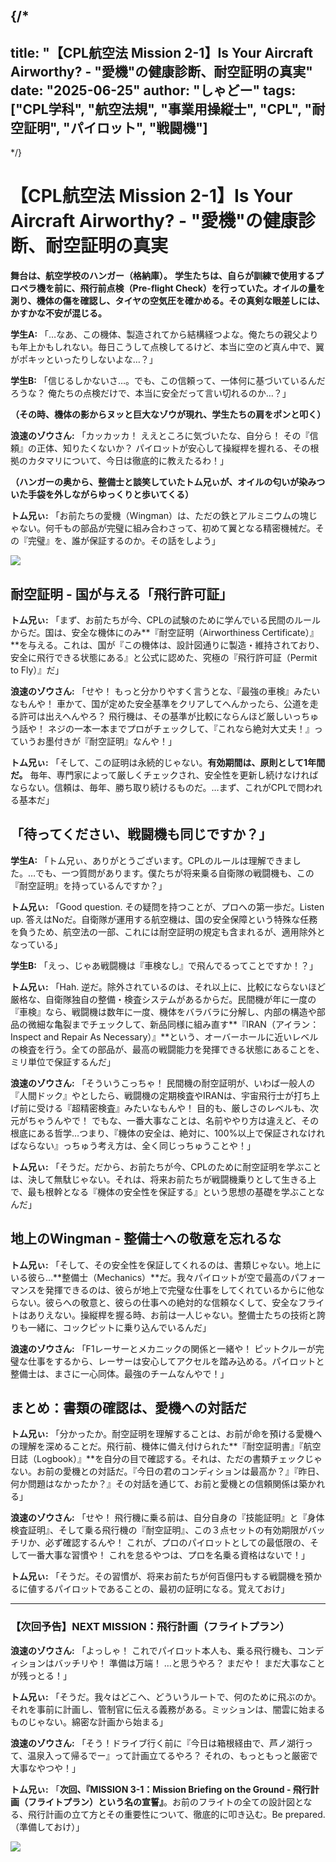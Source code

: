 
{/*
---
title: "【CPL航空法 Mission 2-1】Is Your Aircraft Airworthy? - "愛機"の健康診断、耐空証明の真実"
date: "2025-06-25"
author: "しゃどー"
tags: ["CPL学科", "航空法規", "事業用操縦士", "CPL", "耐空証明", "パイロット", "戦闘機"]
---
*/}

# 【CPL航空法 Mission 2-1】Is Your Aircraft Airworthy? - "愛機"の健康診断、耐空証明の真実

**舞台は、航空学校のハンガー（格納庫）。**
**学生たちは、自らが訓練で使用するプロペラ機を前に、飛行前点検（Pre-flight Check）を行っていた。オイルの量を測り、機体の傷を確認し、タイヤの空気圧を確かめる。その真剣な眼差しには、かすかな不安が混じる。**

**学生A:** 「…なあ、この機体、製造されてから結構経つよな。俺たちの親父よりも年上かもしれない。毎日こうして点検してるけど、本当に空のど真ん中で、翼がポキッといったりしないよな…？」

**学生B:** 「信じるしかないさ…。でも、この信頼って、一体何に基づいているんだろうな？ 俺たちの点検だけで、本当に安全だって言い切れるのか…？」

**（その時、機体の影からヌッと巨大なゾウが現れ、学生たちの肩をポンと叩く）**

**浪速のゾウさん:** 「カッカッカ！ ええところに気づいたな、自分ら！ その『信頼』の正体、知りたくないか？ パイロットが安心して操縦桿を握れる、その根拠のカタマリについて、今日は徹底的に教えたるわ！」

**（ハンガーの奥から、整備士と談笑していたトム兄ぃが、オイルの匂いが染みついた手袋を外しながらゆっくりと歩いてくる）**

**トム兄ぃ:** 「お前たちの愛機（Wingman）は、ただの鉄とアルミニウムの塊じゃない。何千もの部品が完璧に組み合わさって、初めて翼となる精密機械だ。その『完璧』を、誰が保証するのか。その話をしよう」

<Image
  src="/images/ContentImages/tadakatsu.jpg"
  width={600}
  height={350}
/>

## 耐空証明 - 国が与える「飛行許可証」

**トム兄ぃ:** 「まず、お前たちが今、CPLの試験のために学んでいる民間のルールからだ。国は、安全な機体にのみ**『耐空証明（Airworthiness Certificate）』**を与える。これは、国が『この機体は、設計図通りに製造・維持されており、安全に飛行できる状態にある』と公式に認めた、<Highlight>究極の『飛行許可証（Permit to Fly）』</Highlight>だ」

**浪速のゾウさん:** 「せや！ もっと分かりやすく言うとな、<Highlight>『最強の車検』</Highlight>みたいなもんや！ 車かて、国が定めた安全基準をクリアしてへんかったら、公道を走る許可は出えへんやろ？ 飛行機は、その基準が比較にならんほど厳しいっちゅう話や！ ネジの一本一本までプロがチェックして、『これなら絶対大丈夫！』っていうお墨付きが『耐空証明』なんや！」

**トム兄ぃ:** 「そして、この証明は永続的じゃない。**有効期間は、原則として<Highlight>1年間</Highlight>だ。** 毎年、専門家によって厳しくチェックされ、安全性を更新し続けなければならない。信頼は、毎年、勝ち取り続けるものだ。…まず、これがCPLで問われる基本だ」

## 「待ってください、戦闘機も同じですか？」

**学生A:** 「トム兄ぃ、ありがとうございます。CPLのルールは理解できました。…でも、一つ質問があります。僕たちが将来乗る自衛隊の戦闘機も、この『耐空証明』を持っているんですか？」

**トム兄ぃ:** 「Good question. その疑問を持つことが、プロへの第一歩だ。Listen up. 答えはNoだ。自衛隊が運用する航空機は、国の安全保障という特殊な任務を負うため、<Highlight>航空法の一部、これには耐空証明の規定も含まれるが、適用除外となっている</Highlight>」

**学生B:** 「えっ、じゃあ戦闘機は『車検なし』で飛んでるってことですか！？」

**トム兄ぃ:** 「Hah. 逆だ。除外されているのは、<Highlight>それ以上に、比較にならないほど厳格な、自衛隊独自の整備・検査システムがあるからだ</Highlight>。民間機が年に一度の『車検』なら、戦闘機は数年に一度、機体をバラバラに分解し、内部の構造や部品の微細な亀裂までチェックして、新品同様に組み直す**『IRAN（アイラン：Inspect and Repair As Necessary）』**という、オーバーホールに近いレベルの検査を行う。全ての部品が、最高の戦闘能力を発揮できる状態にあることを、ミリ単位で保証するんだ」

**浪速のゾウさん:** 「そういうこっちゃ！ 民間機の耐空証明が、いわば<Highlight>一般人の『人間ドック』</Highlight>やとしたら、戦闘機の定期検査やIRANは、<Highlight>宇宙飛行士が打ち上げ前に受ける『超精密検査』</Highlight>みたいなもんや！ 目的も、厳しさのレベルも、次元がちゃうんやで！ でもな、一番大事なことは、名前ややり方は違えど、その根底にある哲学…つまり、<Highlight>『機体の安全は、絶対に、100%以上で保証されなければならない』っちゅう考え方は、全く同じ</Highlight>っちゅうことや！」

**トム兄ぃ:** 「そうだ。だから、お前たちが今、CPLのために耐空証明を学ぶことは、決して無駄じゃない。それは、将来お前たちが戦闘機乗りとして生きる上で、最も根幹となる『機体の安全性を保証する』という思想の基礎を学ぶことなんだ」

## 地上のWingman - 整備士への敬意を忘れるな

**トム兄ぃ:** 「そして、その安全性を保証してくれるのは、書類じゃない。地上にいる彼ら…**整備士（Mechanics）**だ。我々パイロットが空で最高のパフォーマンスを発揮できるのは、彼らが地上で完璧な仕事をしてくれているからに他ならない。彼らへの敬意と、彼らの仕事への絶対的な信頼なくして、安全なフライトはありえない。操縦桿を握る時、お前は一人じゃない。整備士たちの技術と誇りも一緒に、コックピットに乗り込んでいるんだ」

**浪速のゾウさん:** 「F1レーサーとメカニックの関係と一緒や！ ピットクルーが完璧な仕事をするから、レーサーは安心してアクセルを踏み込める。<Highlight>パイロットと整備士は、まさに一心同体。最強のチーム</Highlight>なんやで！」

## まとめ：書類の確認は、愛機への対話だ

**トム兄ぃ:** 「分かったか。耐空証明を理解することは、お前が命を預ける愛機への理解を深めることだ。飛行前、機体に備え付けられた**『耐空証明書』『航空日誌（Logbook）』**を自分の目で確認する。それは、ただの書類チェックじゃない。お前の愛機との対話だ。『今日の君のコンディションは最高か？』『昨日、何か問題はなかったか？』その対話を通じて、お前と愛機との信頼関係は築かれる」

**浪速のゾウさん:** 「せや！ 飛行機に乗る前は、<Highlight>自分自身の『技能証明』と『身体検査証明』、そして乗る飛行機の『耐空証明』</Highlight>、この３点セットの有効期限がバッチリか、必ず確認するんや！ これが、プロのパイロットとしての最低限の、そして一番大事な習慣や！ これを怠るやつは、プロを名乗る資格はないで！」

**トム兄ぃ:** 「そうだ。その習慣が、将来お前たちが何百億円もする戦闘機を預かるに値するパイロットであることの、最初の証明になる。覚えておけ」

---

### **【次回予告】NEXT MISSION：飛行計画（フライトプラン）**

**浪速のゾウさん:** 「よっしゃ！ これでパイロット本人も、乗る飛行機も、コンディションはバッチリや！ 準備は万端！ …と思うやろ？ まだや！ まだ大事なことが残っとる！」

**トム兄ぃ:** 「そうだ。我々はどこへ、どういうルートで、何のために飛ぶのか。それを事前に計画し、管制官に伝える義務がある。ミッションは、闇雲に始まるものじゃない。綿密な計画から始まる」

**浪速のゾウさん:** 「そう！ドライブ行く前に『今日は箱根経由で、芦ノ湖行って、温泉入って帰るでー』って計画立てるやろ？ それの、もっともっと厳密で大事なやつや！」

**トム兄ぃ:** 「<Highlight>**次回、『MISSION 3-1：Mission Briefing on the Ground - 飛行計画（フライトプラン）という名の宣誓』**</Highlight>。お前のフライトの全ての設計図となる、飛行計画の立て方とその重要性について、徹底的に叩き込む。Be prepared.（準備しておけ）」

<Image
  src="/images/ContentImages/synergy.jpg"
  width={600}
  height={350}
/>

